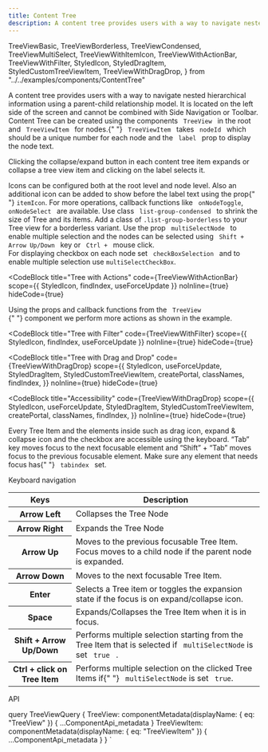 ```yaml
---
title: Content Tree
description: A content tree provides users with a way to navigate nested hierarchical information using a parent-child relationship model.
---
```


  TreeViewBasic,
  TreeViewBorderless,
  TreeViewCondensed,
  TreeViewMultiSelect,
  TreeViewWithItemIcon,
  TreeViewWithActionBar,
  TreeViewWithFilter,
  StyledIcon,
  StyledDragItem,
  StyledCustomTreeViewItem,
  TreeViewWithDragDrop,
} from "../../examples/components/ContentTree"

<Overview>
  A content tree provides users with a way to navigate nested hierarchical
  information using a parent-child relationship model. It is located on the left
  side of the screen and cannot be combined with Side Navigation or Toolbar.
</Overview>

<CodeBlock title="Basic" code={TreeViewBasic}>
  Content Tree can be created using the components <code> TreeView </code> in
  the root and <code> TreeViewItem </code> for nodes.{" "}
  <code> TreeViewItem </code> takes <code> nodeId </code> which should be a
  unique number for each node and the <code> label </code> prop to display the
  node text.
  <p>
    Clicking the collapse/expand button in each content tree item expands or
    collapse a tree view item and clicking on the label selects it.
  </p>
</CodeBlock>

<CodeBlock title="Tree with Icons" code={TreeViewWithItemIcon} noInline={true}>
  Icons can be configured both at the root level and node level. Also an
  additional icon can be added to show before the label text using the prop{" "}
  <code>itemIcon</code>. For more operations, callback functions like
  <code> onNodeToggle</code>,<code> onNodeSelect </code> are available.
</CodeBlock>

<CodeBlock title="Condensed Tree" code={TreeViewCondensed}>
  Use class <code> list-group-condensed </code> to shrink the size of Tree and
  its items.
</CodeBlock>

<CodeBlock title="Borderless Tree" code={TreeViewBorderless}>
  Add a class of <code>.list-group-borderless</code> to your Tree view for a
  borderless variant.
</CodeBlock>

<CodeBlock title="Multi Selection Tree" code={TreeViewMultiSelect}>
  Use the prop <code> multiSelectNode </code> to enable multiple selection and
  the nodes can be selected using
  <code> Shift + Arrow Up/Down </code> key or <code> Ctrl + </code> mouse click.
  <br />
  For displaying checkbox on each node set <code> checkBoxSelection </code> and to
  enable multiple selection use <code>multiSelectCheckBox</code>.
</CodeBlock>

<CodeBlock
  title="Tree with Actions"
  code={TreeViewWithActionBar}
  scope={{ StyledIcon, findIndex, useForceUpdate }}
  noInline={true}
  hideCode={true}
>
  Using the props and callback functions from the <code> TreeView </code>{" "}
  component we perform more actions as shown in the example.
</CodeBlock>

<CodeBlock
  title="Tree with Filter"
  code={TreeViewWithFilter}
  scope={{ StyledIcon, findIndex, useForceUpdate }}
  noInline={true}
  hideCode={true}
></CodeBlock>

<CodeBlock
  title="Tree with Drag and Drop"
  code={TreeViewWithDragDrop}
  scope={{
    StyledIcon,
    useForceUpdate,
    StyledDragItem,
    StyledCustomTreeViewItem,
    createPortal,
    classNames,
    findIndex,
  }}
  noInline={true}
  hideCode={true}
></CodeBlock>

<CodeBlock
  title="Accessibility"
  code={TreeViewWithDragDrop}
  scope={{
    StyledIcon,
    useForceUpdate,
    StyledDragItem,
    StyledCustomTreeViewItem,
    createPortal,
    classNames,
    findIndex,
  }}
  noInline={true}
  hideCode={true}
>
  Every Tree Item and the elements inside such as drag icon, expand & collapse
  icon and the checkbox are accessible using the keyboard. “Tab” key moves focus
  to the next focusable element and “Shift” + “Tab” moves focus to the previous
  focusable element. Make sure any element that needs focus has{" "}
  <code> tabindex </code> set.
</CodeBlock>

<LinkedHeading h="3" className="h2" id="keyboard-navigation">
  Keyboard navigation
</LinkedHeading>

<table class="table table-bordered">
  <thead class="bg-gray-light">
    <tr>
      <th scope="col">Keys</th>
      <th scope="col">Description</th>
    </tr>
  </thead>
  <tbody>
    <tr>
      <th scope="row">Arrow Left</th>
      <td>Collapses the Tree Node</td>
    </tr>
    <tr>
      <th scope="row">Arrow Right</th>
      <td>Expands the Tree Node</td>
    </tr>
    <tr>
      <th scope="row">Arrow Up</th>
      <td>
        Moves to the previous focusable Tree Item. Focus moves to a child node
        if the parent node is expanded.
      </td>
    </tr>
    <tr>
      <th scope="row">Arrow Down</th>
      <td>Moves to the next focusable Tree Item.</td>
    </tr>
    <tr>
      <th scope="row">Enter</th>
      <td>
        Selects a Tree item or toggles the expansion state if the focus is on
        expand/collapse icon.
      </td>
    </tr>
    <tr>
      <th scope="row">Space</th>
      <td>Expands/Collapses the Tree Item when it is in focus. </td>
    </tr>
    <tr>
      <th scope="row">Shift + Arrow Up/Down</th>
      <td>
        Performs multiple selection starting from the Tree Item that is selected
        if <code> multiSelectNode</code> is set
        <code> true </code> .
      </td>
    </tr>
    <tr>
      <th scope="row">Ctrl + click on Tree Item</th>
      <td>
        Performs multiple selection on the clicked Tree Items if{" "}
        <code> multiSelectNode</code> is set <code> true</code>.
      </td>
    </tr>
  </tbody>
</table>

<LinkedHeading h="2" className="h1" id="content-tree-api">
  API
</LinkedHeading>
<ComponentApi metadata={props.data.TreeView} />
<ComponentApi metadata={props.data.TreeViewItem} />

  query TreeViewQuery {
    TreeView: componentMetadata(displayName: { eq: "TreeView" }) {
      ...ComponentApi_metadata
    }
    TreeViewItem: componentMetadata(displayName: { eq: "TreeViewItem" }) {
      ...ComponentApi_metadata
    }
  }
`
